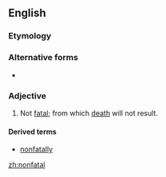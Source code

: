==English==

===Etymology===
{{prefix|non|fatal|lang=en}}

===Alternative forms===
* {{l|en|non-fatal}}

===Adjective===
{{en-adj|-}}

# Not [[fatal]]; from which [[death]] will not result.

====Derived terms====
*[[nonfatally]]

[[zh:nonfatal]]